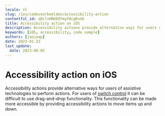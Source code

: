 ```yaml
---
locale: nl
slug: /ios/codevoorbeelden/accessibility-action
contentful_id: aDLlvHRKDdYmyFQcgRvUG
title: Accessibility action on iOS
description: Accessibility actions provide alternative ways for users of assistive technologies to perform actions.
keywords: [iOS, accessibility, code sample]
authors: [janjaap]
date: 2023-01-23
last_update:
  date: 2023-06-05
---
```


# Accessibility action on iOS

Accessibility actions provide alternative ways for users of assistive technologies to perform actions. For users of [switch control](https://appt.org/en/docs/ios/features/switch-control) it can be difficult to use drag-and-drop functionality. This functionality can be made more accessible by providing accessibility actions to move items up and down.

<CodeSample id="accessibility-action" platform="ios" locale="nl"/>
